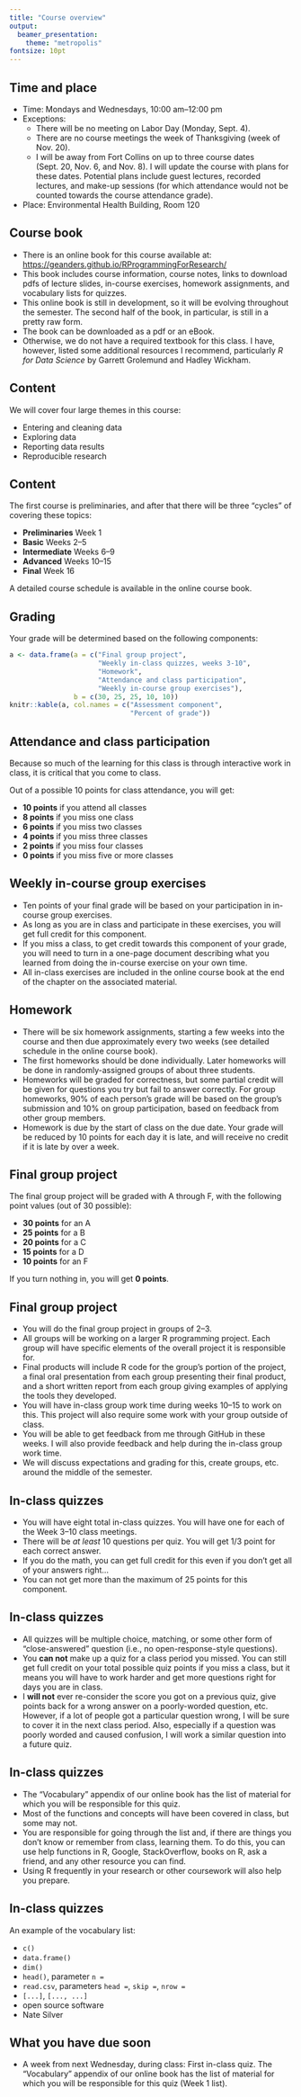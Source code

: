 ```yaml
---
title: "Course overview"
output: 
  beamer_presentation:
    theme: "metropolis"
fontsize: 10pt
---
```


## Time and place

- Time: Mondays and Wednesdays, 10:00 am--12:00 pm
- Exceptions: 
    + There will be no meeting on Labor Day (Monday, Sept. 4).
    + There are no course meetings the week of Thanksgiving (week of Nov. 20).
    + I will be away from Fort Collins on up to three course dates (Sept. 20, Nov. 6, and Nov. 8). I will update the course with plans for these dates. Potential plans include guest lectures, recorded lectures, and make-up sessions (for which attendance would not be counted towards the course attendance grade).
- Place: Environmental Health Building, Room 120

## Course book

- There is an online book for this course available at:  [https://geanders.github.io/RProgrammingForResearch/](https://geanders.github.io/RProgrammingForResearch/)
- This book includes course information, course notes, links to download pdfs of lecture slides, in-course exercises, homework assignments, and vocabulary lists for quizzes. 
- This online book is still in development, so it will be evolving throughout the semester. The second half of the book, in particular, is still in a pretty raw form. 
- The book can be downloaded as a pdf or an eBook. 
- Otherwise, we do not have a required textbook for this class. I have, however, listed some additional resources I recommend, particularly *R for Data Science* by Garrett Grolemund and Hadley Wickham.

## Content

We will cover four large themes in this course:

- Entering and cleaning data
- Exploring data
- Reporting data results
- Reproducible research

## Content

The first course is preliminaries, and after that there will be three "cycles" of covering these topics:

- **Preliminaries** Week 1
- **Basic** Weeks 2--5
- **Intermediate** Weeks 6--9
- **Advanced** Weeks 10--15
- **Final** Week 16

A detailed course schedule is available in the online course book.

## Grading

Your grade will be determined based on the following components:

```r
a <- data.frame(a = c("Final group project",
                      "Weekly in-class quizzes, weeks 3-10",
                      "Homework",
                      "Attendance and class participation",
                      "Weekly in-course group exercises"),
                b = c(30, 25, 25, 10, 10))
knitr::kable(a, col.names = c("Assessment component", 
                              "Percent of grade"))
```

## Attendance and class participation

Because so much of the learning for this class is through interactive work in class, it is critical that you come to class. 

\medskip

Out of a possible 10 points for class attendance, you will get:

- **10 points** if you attend all classes
- **8 points** if you miss one class
- **6 points** if you miss two classes
- **4 points** if you miss three classes
- **2 points** if you miss four classes
- **0 points** if you miss five or more classes

## Weekly in-course group exercises

- Ten points of your final grade will be based on your participation in in-course group exercises. 
- As long as you are in class and participate in these exercises, you will get full credit for this component. 
- If you miss a class, to get credit towards this component of your grade, you will need to turn in a one-page document describing what you learned from doing the in-course exercise on your own time. 
- All in-class exercises are included in the online course book at the end of the chapter on the associated material.

## Homework

- There will be six homework assignments, starting a few weeks into the course and then due approximately every two weeks (see detailed schedule in the online course book).
- The first homeworks should be done individually. Later homeworks will be done in randomly-assigned groups of about three students.
- Homeworks will be graded for correctness, but some partial credit will be given for questions you try but fail to answer correctly. For group homeworks, 90% of each person's grade will be based on the group's submission and 10% on group participation, based on feedback from other group members.
- Homework is due by the start of class on the due date. Your grade will be reduced by 10 points for each day it is late, and will receive no credit if it is late by over a week. 

## Final group project

The final group project will be graded with A through F, with the following point values (out of 30 possible):

- **30 points** for an A
- **25 points** for a B
- **20 points** for a C
- **15 points** for a D
- **10 points** for an F

If you turn nothing in, you will get **0 points**.

## Final group project

- You will do the final group project in groups of 2--3. 
- All groups will be working on a larger R programming project. Each group will have specific elements of the overall project it is responsible for. 
- Final products will include R code for the group's portion of the project, a final oral presentation from each group presenting their final product, and a short written report from each group giving examples of applying the tools they developed.
- You will have in-class group work time during weeks 10--15 to work on this. This project will also require some work with your group outside of class. 
- You will be able to get feedback from me through GitHub in these weeks. I will also provide feedback and help during the in-class group work time. 
- We will discuss expectations and grading for this, create groups, etc. around the middle of the semester.

<!-- ## Final group project -->

<!-- - You will do the final group project in groups of 2--3.  -->
<!-- - The final product will be a statistical blog post-style article of 1,500 words or less and an accompanying Shiny web application. Come up with an interesting question you'd love to get the answer to that you think you can find data to help you answer.  -->
<!-- - You will need to use the data you find, and R, to write your article.  -->
<!-- - The final product will be a Word document created from an RMarkdown file and an accompanying Shiny web application.  -->

<!-- ## Final group project -->

<!-- - You will have in-class group work time during weeks 10--15 to work on this. This project will also require some work with your group outside of class.  -->
<!-- - You will be able to get feedback from me through weekly informal written reports in these weeks. I will also provide feedback and help during the in-class group work time.  -->

<!-- ## Final group project -->

<!-- To get an idea of what your final product should look like, check out these links: -->

<!-- - [Does Christmas come earlier each year?](http://www.statslife.org.uk/culture/1892-does-christmas-really-come-earlier-every-year) -->
<!-- - [Hilary: the most poisoned baby name in US history](http://hilaryparker.com/2013/01/30/hilary-the-most-poisoned-baby-name-in-us-history/) -->
<!-- - [Every Guest Jon Stewart Ever Had On "The Daily Show"](http://fivethirtyeight.com/datalab/every-guest-jon-stewart-ever-had-on-the-daily-show/) -->
<!-- - [Should Travelers Avoid Flying Airlines That Have Had Crashes in the Past?](http://fivethirtyeight.com/features/should-travelers-avoid-flying-airlines-that-have-had-crashes-in-the-past/) -->
<!-- - [Billion-Dollar Billy Beane](http://fivethirtyeight.com/features/billion-dollar-billy-beane/) -->

<!-- ## Final group project -->

<!-- - We will discuss expectations and grading for this, create groups, etc. around the middle of the semester.  -->
<!-- - The focus for this will be on finding, cleaning, and using good data to answer an interesting question, and on presenting, summarizing, and explaining the data well. -->



## In-class quizzes

- You will have eight total in-class quizzes. You will have one for each of the Week 3--10 class meetings. 
- There will be *at least* 10 questions per quiz. You will get 1/3 point for each correct answer. 
- If you do the math, you can get full credit for this even if you don't get all of your answers right...
- You can not get more than the maximum of 25 points for this component.

## In-class quizzes

- All quizzes will be multiple choice, matching, or some other form of "close-answered" question (i.e., no open-response-style questions).
- You **can not** make up a quiz for a class period you missed. You can still get full credit on your total possible quiz points if you miss a class, but it means you will have to work harder and get more questions right for days you are in class.
- I **will not** ever re-consider the score you got on a previous quiz, give points back for a wrong answer on a poorly-worded question, etc. However, if a lot of people got a particular question wrong, I will be sure to cover it in the next class period. Also, especially if a question was poorly worded and caused confusion, I will work a similar question into a future quiz.

## In-class quizzes

- The "Vocabulary" appendix of our online book has the list of material for which you will be responsible for this quiz. 
- Most of the functions and concepts will have been covered in class, but some may not. 
- You are responsible for going through the list and, if there are things you don't know or remember from class, learning them. To do this, you can use help functions in R, Google, StackOverflow, books on R, ask a friend, and any other resource you can find.
- Using R frequently in your research or other coursework will also help you prepare. 

## In-class quizzes

An example of the vocabulary list:

- `c()`
- `data.frame()`
- `dim()`
- `head()`, parameter `n = `
- `read.csv`, parameters `head = `, `skip = `, `nrow = `
- `[...]`, `[..., ...]`
- open source software
- Nate Silver

## What you have due soon

- A week from next Wednesday, during class: First in-class quiz. The "Vocabulary" appendix of our online book has the list of material for which you will be responsible for this quiz (Week 1 list). 

